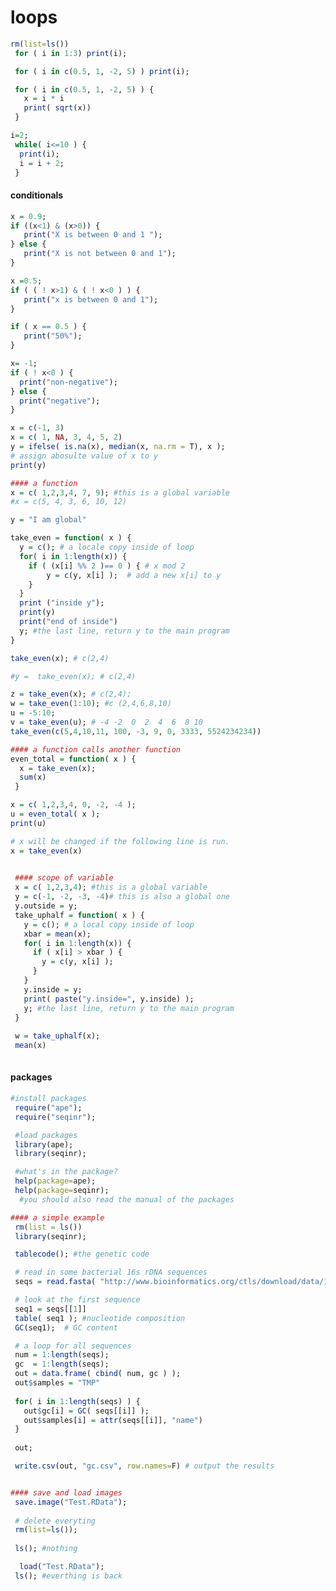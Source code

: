 
# loops

```r
rm(list=ls())
 for ( i in 1:3) print(i);
```


```r
 for ( i in c(0.5, 1, -2, 5) ) print(i);
```



```r
 for ( i in c(0.5, 1, -2, 5) ) {
   x = i * i
   print( sqrt(x))
 }
```


```r
i=2;
 while( i<=10 ) { 
  print(i); 
  i = i + 2; 
 }
```


#### conditionals

```r
x = 0.9;
if ((x<1) & (x>0)) { 
   print("X is between 0 and 1 ");
} else {
   print("X is not between 0 and 1");
}
```


```r
x =0.5;
if ( ( ! x>1) & ( ! x<0 ) ) {
   print("x is between 0 and 1");
}

if ( x == 0.5 ) {
   print("50%");
}

```


```r
x= -1;
if ( ! x<0 ) {
  print("non-negative");
} else {
  print("negative");
}

x = c(-1, 3)
x = c( 1, NA, 3, 4, 5, 2)
y = ifelse( is.na(x), median(x, na.rm = T), x ); 
# assign abosulte value of x to y
print(y)
```


```r
#### a function
x = c( 1,2,3,4, 7, 9); #this is a global variable
#x = c(5, 4, 3, 6, 10, 12)

y = "I am global"
```


```r
take_even = function( x ) {
  y = c(); # a locale copy inside of loop
  for( i in 1:length(x)) {
    if ( (x[i] %% 2 )== 0 ) { # x mod 2
        y = c(y, x[i] );  # add a new x[i] to y
    }
  }
  print ("inside y");
  print(y)
  print("end of inside")
  y; #the last line, return y to the main program
}

take_even(x); # c(2,4)

#y =  take_even(x); # c(2,4)

z = take_even(x); # c(2,4);
w = take_even(1:10); #c (2,4,6,8,10)
u = -5:10;
v = take_even(u); # -4 -2  0  2  4  6  8 10
take_even(c(5,4,10,11, 100, -3, 9, 0, 3333, 5524234234))

```


```r
#### a function calls another function
even_total = function( x ) {
  x = take_even(x);
  sum(x)
 }

x = c( 1,2,3,4, 0, -2, -4 );
u = even_total( x );
print(u)

# x will be changed if the following line is run.
x = take_even(x)
 
```

 
```r
 #### scope of variable 
 x = c( 1,2,3,4); #this is a global variable
 y = c(-1, -2, -3, -4)# this is also a global one
 y.outside = y; 
 take_uphalf = function( x ) {
   y = c(); # a local copy inside of loop
   xbar = mean(x); 
   for( i in 1:length(x)) {
     if ( x[i] > xbar ) { 
       y = c(y, x[i] );
     }
   }
   y.inside = y; 
   print( paste("y.inside=", y.inside) ); 
   y; #the last line, return y to the main program
 }
 
 w = take_uphalf(x);
 mean(x)
 

```
 
 
#### packages

```r
#install packages
 require("ape");
 require("seqinr");

 #load packages
 library(ape);
 library(seqinr);

 #what's in the package?
 help(package=ape);
 help(package=seqinr);
  #you should also read the manual of the packages

```

```r

#### a simple example
 rm(list = ls())
 library(seqinr);

 tablecode(); #the genetic code

 # read in some bacterial 16s rDNA sequences
 seqs = read.fasta( "http://www.bioinformatics.org/ctls/download/data/16srDNA.fasta",seqtype="DNA");

 # look at the first sequence
 seq1 = seqs[[1]]
 table( seq1 ); #nucleotide composition
 GC(seq1);  # GC content

 # a loop for all sequences 
 num = 1:length(seqs);
 gc  = 1:length(seqs);
 out = data.frame( cbind( num, gc ) );
 out$samples = "TMP"
 
 for( i in 1:length(seqs) ) {
   out$gc[i] = GC( seqs[[i]] );
   out$samples[i] = attr(seqs[[i]], "name")
 }
 
 out;

 write.csv(out, "gc.csv", row.names=F) # output the results


#### save and load images
 save.image("Test.RData");
 
 # delete everyting 
 rm(list=ls());
 
 ls(); #nothing

  load("Test.RData");
 ls(); #everthing is back


```

 
